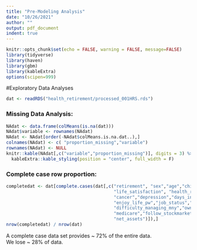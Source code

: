 ```yaml
---
title: "Pre-Modeling Analysis"
date: "10/26/2021"
author: ""
output: pdf_document
indent: true
---
```


```r
knitr::opts_chunk$set(echo = FALSE, warning = FALSE, message=FALSE)
library(tidyverse)
library(haven)
library(gbm)
library(kableExtra)
options(scipen=999)
```

#Exploratory Data Analyses    

```r
dat <- readRDS("health_retirement/processed_001HRS.rds")
```


### Missing Data Analysis:  
  
```r
NAdat <- data.frame(colMeans(is.na(dat)))
NAdat$variable <- rownames(NAdat)
NAdat <- NAdat[order(-NAdat$colMeans.is.na.dat..),]
colnames(NAdat) <- c( "proportion_missing","variable")
rownames(NAdat) <- NULL
knitr::kable(NAdat[,c("variable","proportion_missing")], digits = 3) %>% #invoke kable
  kableExtra::kable_styling(position = "center", full_width = F)
```

### Complete case row proportion:  
  
```r
completedat <- dat[complete.cases(dat[,c("retirement", "sex","age","children","marital_status",
                                         "life_satisfaction", "health_rate","high_BP","diabetes",
                                         "cancer","depression","days_in_bed","memory","lonely_pw",
                                         "enjoy_life_pw","job_status","help_friends_py","have_friends",
                                         "difficulty_managing_mny","own_rent_home","social_security",
                                         "medicare","follow_stockmarket","life_insurance",
                                         "net_assets")]),]
nrow(completedat) / nrow(dat)

```
  
  A complete case data set provides ~ 72% of the entire data.  
  We lose ~ 28% of data.  
  